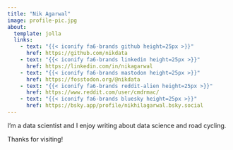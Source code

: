 ```yaml
---
title: "Nik Agarwal"
image: profile-pic.jpg
about:
  template: jolla
  links:
    - text: "{{< iconify fa6-brands github height=25px >}}"
      href: https://github.com/nikdata
    - text: "{{< iconify fa6-brands linkedin height=25px >}}"
      href: https://linkedin.com/in/nikagarwal
    - text: "{{< iconify fa6-brands mastodon height=25px >}}"
      href: https://fosstodon.org/@nikdata
    - text: "{{< iconify fa6-brands reddit-alien height=25px >}}"
      href: https://www.reddit.com/user/cmdrmac/
    - text: "{{< iconify fa6-brands bluesky height=25px >}}"
      href: https://bsky.app/profile/nikhilagarwal.bsky.social
---
```


I'm a data scientist and I enjoy writing about data science and road cycling.

Thanks for visiting!

<!-- Source for Iconify: https://github.com/mcanouil/quarto-iconify -->

